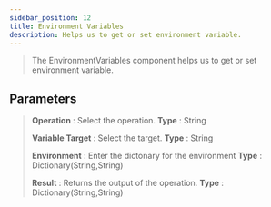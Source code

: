 ---
sidebar_position: 12
title: Environment Variables
description: Helps us to get or set environment variable.
---
> The EnvironmentVariables component helps us to get or set environment variable.

## Parameters

> **Operation** : Select the operation. **Type** : String
>
> **Variable Target** :  Select the target. **Type** : String
>
> **Environment** : Enter the dictonary for the environment **Type** : Dictionary(String,String)
>
> **Result** : Returns the output of the operation. **Type** : Dictionary(String,String)